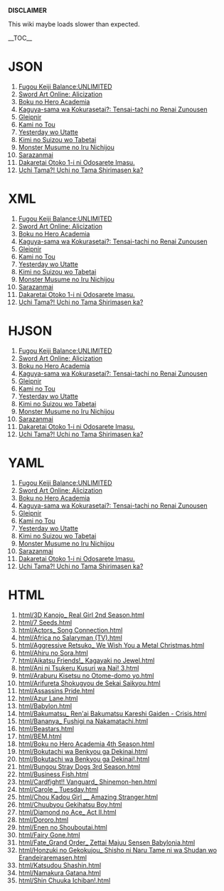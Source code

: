 '''DISCLAIMER'''

This wiki maybe loads slower than expected.

__TOC__

= JSON =
# [[json/000/001.json|Fugou Keiji Balance:UNLIMITED]]
# [[json/000/002.json|Sword Art Online: Alicization]]
# [[json/000/003.json|Boku no Hero Academia]]
# [[json/000/004.json|Kaguya-sama wa Kokurasetai?: Tensai-tachi no Renai Zunousen]]
# [[json/000/005.json|Gleipnir]]
# [[json/000/006.json|Kami no Tou]]
# [[json/000/007.json|Yesterday wo Utatte]]
# [[json/000/008.json|Kimi no Suizou wo Tabetai]]
# [[json/000/009.json|Monster Musume no Iru Nichijou]]
# [[json/000/010.json|Sarazanmai]]
# [[json/000/011.json|Dakaretai Otoko 1-i ni Odosarete Imasu.]]
# [[json/000/012.json|Uchi Tama?! Uchi no Tama Shirimasen ka?]]

= XML =
# [[xml/000/001.xml|Fugou Keiji Balance:UNLIMITED]]
# [[xml/000/002.xml|Sword Art Online: Alicization]]
# [[xml/000/003.xml|Boku no Hero Academia]]
# [[xml/000/004.xml|Kaguya-sama wa Kokurasetai?: Tensai-tachi no Renai Zunousen]]
# [[xml/000/005.xml|Gleipnir]]
# [[xml/000/006.xml|Kami no Tou]]
# [[xml/000/007.xml|Yesterday wo Utatte]]
# [[xml/000/008.xml|Kimi no Suizou wo Tabetai]]
# [[xml/000/009.xml|Monster Musume no Iru Nichijou]]
# [[xml/000/010.xml|Sarazanmai]]
# [[xml/000/011.xml|Dakaretai Otoko 1-i ni Odosarete Imasu.]]
# [[xml/000/012.xml|Uchi Tama?! Uchi no Tama Shirimasen ka?]]

= HJSON =
# [[hjson/000/001.hjson|Fugou Keiji Balance:UNLIMITED]]
# [[hjson/000/002.hjson|Sword Art Online: Alicization]]
# [[hjson/000/003.hjson|Boku no Hero Academia]]
# [[hjson/000/004.hjson|Kaguya-sama wa Kokurasetai?: Tensai-tachi no Renai Zunousen]]
# [[hjson/000/005.hjson|Gleipnir]]
# [[hjson/000/006.hjson|Kami no Tou]]
# [[hjson/000/007.hjson|Yesterday wo Utatte]]
# [[hjson/000/008.hjson|Kimi no Suizou wo Tabetai]]
# [[hjson/000/009.hjson|Monster Musume no Iru Nichijou]]
# [[hjson/000/010.hjson|Sarazanmai]]
# [[hjson/000/011.hjson|Dakaretai Otoko 1-i ni Odosarete Imasu.]]
# [[hjson/000/012.hjson|Uchi Tama?! Uchi no Tama Shirimasen ka?]]

= YAML =
# [[yaml/000/001.yaml|Fugou Keiji Balance:UNLIMITED]]
# [[yaml/000/002.yaml|Sword Art Online: Alicization]]
# [[yaml/000/003.yaml|Boku no Hero Academia]]
# [[yaml/000/004.yaml|Kaguya-sama wa Kokurasetai?: Tensai-tachi no Renai Zunousen]]
# [[yaml/000/005.yaml|Gleipnir]]
# [[yaml/000/006.yaml|Kami no Tou]]
# [[yaml/000/007.yaml|Yesterday wo Utatte]]
# [[yaml/000/008.yaml|Kimi no Suizou wo Tabetai]]
# [[yaml/000/009.yaml|Monster Musume no Iru Nichijou]]
# [[yaml/000/010.yaml|Sarazanmai]]
# [[yaml/000/011.yaml|Dakaretai Otoko 1-i ni Odosarete Imasu.]]
# [[yaml/000/012.yaml|Uchi Tama?! Uchi no Tama Shirimasen ka?]]

= HTML =
# [[html/3D Kanojo_ Real Girl 2nd Season.html]]
# [[html/7 Seeds.html]]
# [[html/Actors_ Song Connection.html]]
# [[html/Africa no Salaryman (TV).html]]
# [[html/Aggressive Retsuko_ We Wish You a Metal Christmas.html]]
# [[html/Ahiru no Sora.html]]
# [[html/Aikatsu Friends!_ Kagayaki no Jewel.html]]
# [[html/Ani ni Tsukeru Kusuri wa Nai! 3.html]]
# [[html/Araburu Kisetsu no Otome-domo yo.html]]
# [[html/Arifureta Shokugyou de Sekai Saikyou.html]]
# [[html/Assassins Pride.html]]
# [[html/Azur Lane.html]]
# [[html/Babylon.html]]
# [[html/Bakumatsu_ Ren'ai Bakumatsu Kareshi Gaiden - Crisis.html]]
# [[html/Bananya_ Fushigi na Nakamatachi.html]]
# [[html/Beastars.html]]
# [[html/BEM.html]]
# [[html/Boku no Hero Academia 4th Season.html]]
# [[html/Bokutachi wa Benkyou ga Dekinai.html]]
# [[html/Bokutachi wa Benkyou ga Dekinai!.html]]
# [[html/Bungou Stray Dogs 3rd Season.html]]
# [[html/Business Fish.html]]
# [[html/Cardfight!! Vanguard_ Shinemon-hen.html]]
# [[html/Carole _ Tuesday.html]]
# [[html/Chou Kadou Girl __ Amazing Stranger.html]]
# [[html/Chuubyou Gekihatsu Boy.html]]
# [[html/Diamond no Ace_ Act II.html]]
# [[html/Dororo.html]]
# [[html/Enen no Shouboutai.html]]
# [[html/Fairy Gone.html]]
# [[html/Fate_Grand Order_ Zettai Majuu Sensen Babylonia.html]]
# [[html/Honzuki no Gekokujou_ Shisho ni Naru Tame ni wa Shudan wo Erandeiraremasen.html]]
# [[html/Katsudou Shashin.html]]
# [[html/Namakura Gatana.html]]
# [[html/Shin Chuuka Ichiban!.html]]